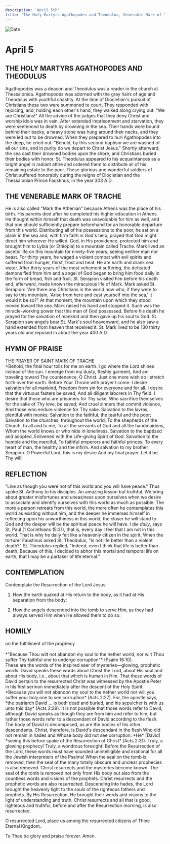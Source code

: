 ```yaml
---
description: 'April 5th'
title: 'The Holy Martyrs Agathopodes and Theodulus, Venerable Mark of Trache'
---
```


<CustomPaginator />
<RunningHead />

<Image src="/title-imprint.png" height={68} width={50} alt="Date" className="title-imprint"/>

# <div id="date">April <Image className="four-dot" src="/four-dot.png" height={15} width={15} alt="" />5</div>

## THE HOLY MARTYRS AGATHOPODES AND THEODULUS

Agathopodes was a deacon and Theodulus was a reader in the church at Thessalonica. Agathopodes was adorned with the gray hairs of age and Theodulus with youthful chastity. At the time of Diocletian's pursuit of Christians these two were summoned to court. They responded with rejoicing, and, holding each other's hand, they walked along crying out: "We are Christians!" All the advice of the judges that they deny Christ and worship idols was in vain. After extended imprisonment and starvation, they were sentenced to death by drowning in the sea. Their hands were bound behind their backs, a heavy stone was hung around their necks, and they were led out to be drowned. When they prepared to hurl Agathopodes into the deep, he cried out: "Behold, by this second baptism we are washed of all our sins, and in purity do we depart to Christ Jesus." Shortly afterward, the sea cast their drowned bodies upon the shore, and Christians buried their bodies with honor. St. Theodulus appeared to his acquaintances as a bright angel in radiant attire and ordered them to distribute all of his remaining estate to the poor. These glorious and wonderful soldiers of Christ suffered honorably during the reigns of Diocletian and the Thessalonian Prince Faustinus, in the year 303 A.D.

## THE VENERABLE MARK OF TRACHE

He is also called "Mark the Athenian" because Athens was the place of his birth. His parents died after he completed his higher education in Athens. He thought within himself that death was unavoidable for him as well, and that one should sufficiently prepare beforehand for an honorable departure from this world. Distributing all of his possessions to the poor, he sat on a plank in the sea and, with firm faith in God's help, prayed that God might direct him wherever He willed. God, in His providence, protected him and brought him to Lybia (or Ethiopia) to a mountain called Trache. Mark lived an ascetic life on this mountain for ninety-five years, seeing neither man nor beast. For thirty years, he waged a violent combat with evil spirits and suffered from hunger, thirst, frost and heat. He ate earth and drank sea water. After thirty years of the most vehement suffering, the defeated demons fled from him and a angel of God began to bring him food daily in the form of bread, fish and fruit. St. Serapion visited him before his death and, afterward, made known the miraculous life of Mark. Mark asked St. Serapion: "Are there any Christians in the world now who, if they were to say to this mountain, 'Arise from here and cast yourself into the sea,' it would it be so?" At that moment, the mountain upon which they stood moved toward the sea. Mark raised his hand and stopped it. Such was the miracle-working power that this man of God possessed. Before his death he prayed for the salvation of mankind and then gave up his soul to God. St. Serapion saw angels bear St. Mark's soul heavenward, and he also saw a hand extended from heaven that received it. St. Mark lived to be 130 thirty years old and reposed in about the year 400 A.D.


## HYMN OF PRAISE
<div style={{textAlign:'center', color:'crimson', fontWeight:'bold'}}>
THE PRAYER OF SAINT MARK OF TRACHE
</div>
>Behold, the final hour tolls for me on earth.  
I go where the Lord shines instead of the sun.  
I emerge from my dusty, fleshly garment,  
And am traveling toward Thy countenance, O Christ.  
Just one more wish do I stretch forth over the earth.  
Before Your Throne with prayer I come:  
I desire salvation for all mankind,  
Freedom from sin for everyone and for all.  
I desire that the virtuous fasters be saved,  
And all diligent laborers in Thy field.  
I desire that those who are prisoners for Thy sake,  
Who sacrifice themselves for the sake of Thy love, be saved;  
And cruel sinners that commit violence,  
And those who endure violence for Thy sake.  
Salvation to the lavras, plentiful with monks;  
Salvation to the faithful, the tearful and the poor;  
Salvation to the churches, throughout the world;  
To the shepherds of the Church, to all and to me,  
To all the servants of God and all the handmaidens,  
Whom the world knows or who hide in loneliness.  
Salvation to the baptized and adopted,  
Enlivened with the Life-giving Spirit of God.  
Salvation to the humble and the merciful,  
To faithful emperors and faithful princes,  
To every heart of man, the healthy and the infirm.  
And salvation to my brother Serapion.  
O Powerful Lord, this is my desire  
And my final prayer. Let it be Thy will!  


## REFLECTION

“Live as though you were not of this world and you will have peace." Thus spoke St. Anthony to his disciples. An amazing lesson but truthful. We bring about greater misfortunes and uneasiness upon ourselves when we desire to associate and identify ourselves with this world as much as possible. The more a person retreats from this world, the more often he contemplates this world as existing without him, and the deeper he immerses himself in reflecting upon his unworthiness in this world, the closer he will stand to God and the deeper will be the spiritual peace he will have. *I die daily*, says St. Paul (1 Corinthians 15:31), that is, every day I feel that I am not in this world. That is why he daily felt like a heavenly citizen in the spirit. When the torturer Faustinus asked St. Theodulus, "Is not life better than a violent death?" St. Theodulus replied, "Indeed, even I think that life is better than death. Because of this, I decided to abhor this mortal and temporal life on earth, that I may be a partaker of life eternal."


## CONTEMPLATION

Contemplate the Resurrection of the Lord Jesus:

1. How the earth quaked at His return to the body, as it had at His separation from the body;

2. How the angels descended into the tomb to serve Him, as they had always served Him when He allowed them to do so.


## HOMILY
<div style={{textAlign:'center', color:'crimson', fontWeight:'bold'}}>
on the fulfillment of the prophecy
</div><br />
<div style={{textAlign:'right'}}>
*"Because Thou wilt not abandon my soul to the nether world, nor wilt Thou suffer Thy faithful one to undergo corruption"* (Psalm 16:10).
</div>
These are the words of the inspired seer of mysteries—glowing, prophetic words. David speaks these words about Christ the Lord, about His soul and about His body, i.e., about that which is human in Him. That these words of David pertain to the resurrected Christ was witnessed by the Apostle Peter in his first sermon immediately after the descent of the Holy Spirit: *Because you will not abandon my soul to the nether world nor will you suffer your holy one to see corruption* (Acts 2:27). For, the apostle says, *the patriarch David ...  is both dead and buried, and his sepulcher is with us unto this day* (Acts 2:29). It is not possible that those words refer to David, although David speaks as though they are from him and refer to him; but rather those words refer to a descendant of David according to the flesh. The body of David is decomposed, as are the bodies of his other descendants. Christ, therefore, is David's descendant in the flesh Who did not remain in hades and Whose body did not see corruption. *He* [David] *seeing this before spake of the Resurrection of Christ* (Acts 2:31). Truly, a glowing prophecy! Truly, a wondrous foresight! Before the Resurrection of the Lord, these words must have sounded unintelligible and irrational for all the Jewish interpreters of the Psalms! When the seal on the tomb is removed, then the seal of the many totally obscure and unclear prophecies is also removed. Christ resurrects and the mysteries become known. The seal of the tomb is removed not only from His body but also from the countless words and visions of the prophets. Christ resurrects and the prophetic words are also resurrected. Descending into hades, the Lord brought the heavenly light to the souls of the righteous fathers and prophets. By His Resurrection, He brought their words and visions to the light of understanding and truth. Christ resurrects and all that is good, righteous and truthful, before and after the Resurrection morning, is also resurrected.

O resurrected Lord, place us among the resurrected citizens of Thine Eternal Kingdom.

To Thee be glory and praise forever. Amen.